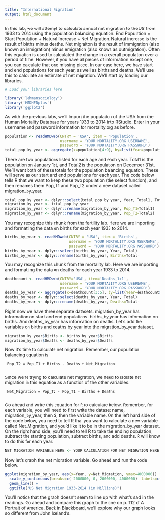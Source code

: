 ```yaml
---
title: "International Migration"
output: html_document
---
```


In this lab, we will attempt to calculate annual net migration to the US from 1933 to 2014 using the population balancing equation.  End Population = Start Population + Natural Increase + Net Migration.  Natural increase is the result of births minus deaths.  Net migraiton is the result of immigration (also known an inmigration) minus emigration (also knows as outmigration).  Often this equation is used to calculated the change in a overall population over a period of time.  However, if you have all pieces of information except one, you can calculate that one missing piece.  In our case here, we have start and end populations for each year, as well as births and deaths.  We'll use this to calculate an estimate of net migration.  We'll start by loading our libraries.
 
```r
# Load your libraries here

library('lehmansociology')
library('HMDHFDplus')
library('ggplot2')

```

As with the previous labs, we'll import the population of the USA from the Human Mortality Database for years 1933 to 2014 into RStudio.  Enter in your username and password information for mortality.org as before.

````r

population <- readHMDweb(CNTRY = 'USA', item = 'Population', 
                         username = 'YOUR MORTALITY.ORG USERNAME', 
                         password = 'YOUR MORTALITY.ORG PASSWORD')
total_pop_by_year <- aggregate(x=population[4:9], by=list(Year=population$Year), FUN=sum)

````

There are two populations listed for each age and each year.  Total1 is the population on January 1st, and Total2 is the population on December 31st.  We'll want both of these totals for the population balancing equation.  These will serve as our start and end populations for each year.  The code below tells R that we want to keep these two population (the select function), and then renames them Pop_T1 and Pop_T2 under a new dataset called migration_by_year.

````r

total_pop_by_year <- dplyr::select(total_pop_by_year, Year, Total1, Total2)
migration_by_year <- total_pop_by_year
migration_by_year <- dplyr::rename(migration_by_year, Pop_T1=Total1)
migration_by_year <- dplyr::rename(migration_by_year, Pop_T2=Total2)

````

You may recognize this chunk from the fertility lab.  Here we are importing and formatting the data on births for each year 1933 to 2014.

````r

births_by_year <- readHMDweb(CNTRY = 'USA', item = 'Births', 
                             username = 'YOUR MORTALITY.ORG USERNAME', 
                             password = 'YOUR MORTALITY.ORG PASSWORD')
births_by_year <- dplyr::select(births_by_year, Year, Total)
births_by_year <- dplyr::rename(births_by_year, Births=Total)

````

You may recognize this chunk from the mortality lab.  Here we are importing and formatting the data on deaths for each year 1933 to 2014.

````r

deathcount <- readHMDweb(CNTRY='USA', item='Deaths_1x1',
                         username = 'YOUR MORTALITY.ORG USERNAME', 
                         password = 'YOUR MORTALITY.ORG PASSWORD')
deaths_by_year <- aggregate(x=deathcount[3:5], by=list(Year=deathcount$Year), FUN=sum)
deaths_by_year <- dplyr::select(deaths_by_year, Year, Total)
deaths_by_year <- dplyr::rename(deaths_by_year, Deaths=Total)

````

Right now we have three separate datasets.  migration_by_year has information on start and end populations.  births_by_year has information on births.  And deaths_by_year has information on deaths.  Let's add the variables on births and deaths by year into the migration_by_year dataset.

````r

migration_by_year$Births <- births_by_year$Births
migration_by_year$Deaths <- deaths_by_year$Deaths

````

Now it's time to calculate net migration.  Remember, our population balancing equation is

     Pop_T2 = Pop_T1 + Births - Deaths + Net_Migration
     
Since we're trying to calculate net migration, we need to isolate net migration in this equation as a function of the other variables.

     Net_Migration = Pop_T2 - Pop_T1 - Births + Deaths
     
Go ahead and write this equation for R to calculate below.  Remember, for each variable, you will need to first write the dataset name, migration_by_year, then $, then the variable name.  On the left hand side of the code below, you need to tell R that you want to calculate a new variable called Net_Migration, and you'd like it to be in the migration_by_year dataset.  On the right hand side, you'll need to tell R to take the ending population, subtract the starting population, subtract births, and add deaths.  R will know to do this for each year.

````r

NET MIGRATION VARIABLE HERE <- YOUR CALCULATION FOR NET MIGRATION HERE

````

Now let's graph the net migration variable.  Go ahead and run the code below.

````r

ggplot(migration_by_year, aes(x=Year, y=Net_Migration, ymax=4000000)) + 
  scale_y_continuous(breaks=c(-2000000, 0, 2000000, 4000000), labels=c("-2M", "0","2M","4M")) +
  geom_line() + 
  ggtitle("US Net Migration 1933-2014 (in Millions)")

````

You'll notice that the graph doesn't seem to line up with what's said in the readings.  Go ahead and compare this graph to the one on p. 112 of A Portrait of America.  Back in Blackboard, we'll explore why our graph looks so different from John Iceland's.
